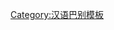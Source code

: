 {{User language-3|cmn-chongqing|該用戶能以'''[[:Category:cmn-chongqing-3 使用者|熟練]]'''的'''[[:Category:cmn-chongqing 使用者|重庆话]]'''進行交流。|重庆话|12|9}}
<noinclude>
{{babel-lang|重慶|zh-chongqing|langvoid=話}}
[[Category:汉语巴别模板]]
</noinclude>